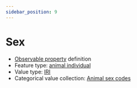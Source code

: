 ```yaml
---
sidebar_position: 9
---
```



# Sex

- [Observable property](/viewers/dawe-vocabs?uri=https://linked.data.gov.au/def/nrm/40b39732-e10b-4c4e-968b-3404663a094d) definition
- Feature type: [animal individual](http://linked.data.gov.au/def/tern-cv/ecb855ed-50e1-4299-8491-861759ef40b7)
- Value type: [IRI](https://w3id.org/tern/ontologies/tern/IRI)
- Categorical value collection: [Animal sex codes](/viewers/dawe-vocabs?uri=https://linked.data.gov.au/def/nrm/fcc3a1e1-3e35-4a4f-bd44-eface035025c)

<Example
  protocolModule="vertebrate-active"
  observableProperty="https://linked.data.gov.au/def/nrm/40b39732-e10b-4c4e-968b-3404663a094d"
/>
